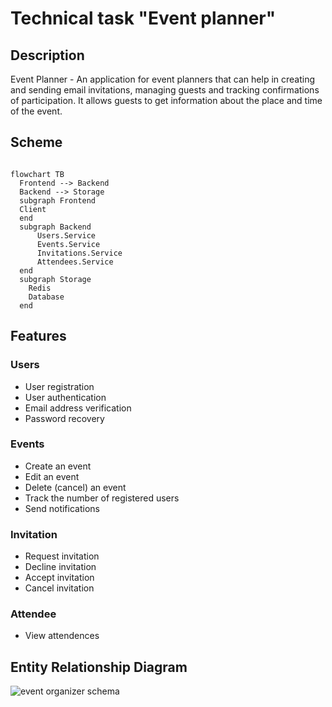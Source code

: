 # Technical task "Event planner"

## Description

Event Planner - An application for event planners that can help in creating and sending email invitations, managing guests and tracking confirmations of participation. It allows guests to get information about the place and time of the event.

## Scheme

```mermaid

flowchart TB
  Frontend --> Backend
  Backend --> Storage
  subgraph Frontend
  Client
  end
  subgraph Backend
      Users.Service
      Events.Service
      Invitations.Service
      Attendees.Service
  end
  subgraph Storage
    Redis
    Database
  end

```


## Features

### Users

- User registration
- User authentication
- Email address verification
- Password recovery

### Events

- Create an event
- Edit an event
- Delete (cancel) an event
- Track the number of registered users
- Send notifications

### Invitation

- Request invitation
- Decline invitation
- Accept invitation
- Cancel invitation

### Attendee

- View attendences

## Entity Relationship Diagram
![event organizer schema](./resources/event-organizer-schema.svg)

